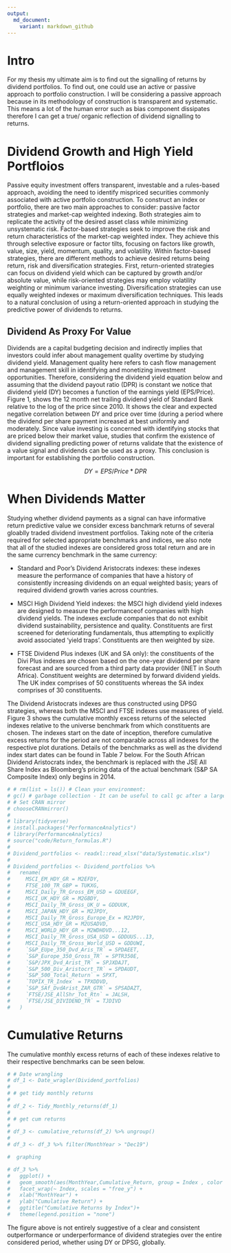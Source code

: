 ```yaml
---
output:
  md_document:
    variant: markdown_github
---
```


# Intro

For my thesis my ultimate aim is to find out the signalling of returns by dividend portfolios. To find out, one could use an active or passive approach to portfolio construction. I will be considering a passive approach because in its methodology of construction is transparent and systematic. This means a lot of the human error such as bias component dissipates therefore I can get a true/ organic reflection of dividend signalling to returns. 


# Dividend Growth and High Yield Portfloios

Passive equity investment offers transparent, investable and a rules-based approach, avoiding the need to identify mispriced securities commonly associated with active portfolio construction. To construct an index or portfolio, there are two main approaches to consider: passive factor strategies and market-cap weighted indexing. Both strategies aim to replicate the activity of the desired asset class while minimizing unsystematic risk. Factor-based strategies seek to improve the risk and return characteristics of the market-cap weighted index. They achieve this through selective exposure or factor tilts, focusing on factors like growth, value, size, yield, momentum, quality, and volatility. Within factor-based strategies, there are different methods to achieve desired returns being return, risk and diversification strategies. First, return-oriented strategies can focus on dividend yield which can be captured by growth and/or absolute value, while risk-oriented strategies may employ volatility weighting or minimum variance investing. Diversification strategies can use equally weighted indexes or maximum diversification techniques. This leads to a natural conclusion of using a return-oriented approach in studying the predictive power of dividends to returns. 

## Dividend As Proxy For Value 

Dividends are a capital budgeting decision and indirectly implies that investors could infer about management quality overtime by studying dividend yield. Management quality here refers to cash flow management and management skill in identifying and monetizing investment opportunities. Therefore, considering the dividend yield equation below and assuming that the  dividend payout ratio (DPR) is constant we notice that  dividend yield (DY) becomes a function of the earnings yield (EPS/Price). Figure 1, shows the 12 month net trailing dividend yield of Standard Bank relative to the log of the price since 2010. It shows the clear and expected negative correlation between DY and price over time (during a period where the dividend per share payment increased at best uniformly and moderately. Since value investing is concerned with identifying stocks that are priced below their market value, studies that confirm the existence of dividend signalling predicting power of returns validate that the existence of a value signal and dividends can be used as a proxy. This conclusion is important for establishing the portfolio construction.  

$$ 
DY = EPS / Price * DPR
$$

# When Dividends Matter 

Studying whether dividend payments as a signal can have informative return predictive value we consider excess banchmark returns of several gloablly traded dividend investment portfolios. Taking note of the criteria required for selected appropriate benchmarks and indices, we also note that all of the studied indexes are considered gross total return and are in the same currency benchmark in the same currency:

- Standard and Poor’s Dividend Aristocrats indexes: these indexes measure the performance of companies that have a history of consistently increasing dividends on an equal weighted basis; years of required dividend growth varies across countries.

- MSCI High Dividend Yield indexes: the MSCI high dividend yield indexes are designed to measure the performanceof companies with high dividend yields. The indexes exclude companies that do not exhibit dividend sustainability, persistence and quality. Constituents are first screened for deteriorating fundamentals, thus attempting to explicitly avoid associated ‘yield traps’. Constituents are then weighted by size.

- FTSE Dividend Plus indexes (UK and SA only): the constituents of the Divi Plus indexes are chosen based on the one-year dividend per share forecast and are sourced from a third party data provider (INET in South Africa). Constituent weights are determined by forward dividend yields. The UK index comprises of 50 constituents whereas the SA index comprises of 30 constituents.

The Dividend Aristocrats indexes are thus constructed using DPSG strategies, whereas both the MSCI and FTSE indexes use measures of yield. Figure 3 shows the cumulative monthly excess returns of the selected indexes relative to the universe benchmark from which constituents are chosen. The indexes start on the date of inception, therefore cumulative excess returns for the period are not comparable across all indexes for the respective plot durations. Details of the benchmarks as well as the dividend index start dates can be found in Table 7 below. For the South African Dividend Aristocrats index, the benchmark is replaced with the JSE All Share Index as Bloomberg’s pricing data of the actual benchmark (S&P SA Composite Index) only begins in 2014.


```r
# # rm(list = ls()) # Clean your environment:
# gc() # garbage collection - It can be useful to call gc after a large object has been removed, as this may prompt R to return memory to the operating system.
# # Set CRAN mirror
# chooseCRANmirror()
# 
# library(tidyverse)
# install.packages("PerformanceAnalytics")
# library(PerformanceAnalytics)
# source("code/Return_formulas.R")
# 
# Dividend_portfolios <- readxl::read_xlsx("data/Systematic.xlsx")
# 
# Dividend_portfolios <- Dividend_portfolios %>%
#   rename(
#     MSCI_EM_HDY_GR = M2EFDY,
#     FTSE_100_TR_GBP = TUKXG,
#     MSCI_Daily_TR_Gross_EM_USD = GDUEEGF,
#     MSCI_UK_HDY_GR = M2GBDY,
#     MSCI_Daily_TR_Gross_UK_U = GDDUUK,
#     MSCI_JAPAN_HDY_GR = M2JPDY,
#     MSCI_Daily_TR_Gross_Europe_Ex = M2JPDY,
#     MSCI_USA_HDY_GR = M2USADVD,
#     MSCI_WORLD_HDY_GR = M2WDHDVD...12,
#     MSCI_Daily_TR_Gross_USA_USD = GDDUUS...13,
#     MSCI_Daily_TR_Gross_World_USD = GDDUWI,
#     `S&P_EUpe_350_Dvd_Aris_TR` = SPDAEET,
#     `S&P_Europe_350_Gross_TR` = SPTR350E,
#     `S&P/JPX_Dvd_Arist_TR` = SPJXDAJT,
#     `S&P_500_Div_Aristocrt_TR` = SPDAUDT,
#     `S&P_500_Total_Return` = SPXT,
#     `TOPIX_TR_Index` = TPXDDVD,
#     `S&P_SAf_DvdArist_ZAR_GTR` = SPSADAZT,
#     `FTSE/JSE_AllShr_Tot_Rtn` = JALSH,
#     `FTSE/JSE_DIVIDEND_TR` = TJDIVD
#   )

```
# Cumulative Returns

The cumulative monthly excess returns of each of these indexes relative to their respective benchmarks can be seen below. 
```r
# # Date wrangling
# df_1 <- Date_wragler(Dividend_portfolios)
# 
# # get tidy monthly returns
# 
# df_2 <- Tidy_Monthly_returns(df_1)
# 
# # get cum returns 
# 
# df_3 <- cumulative_returns(df_2) %>% ungroup()
# 
# df_3 <- df_3 %>% filter(MonthYear > "Dec19")
```

```r
#  graphing 

# df_3 %>%
#   ggplot() +
#   geom_smooth(aes(MonthYear,Cumulative_Return, group = Index , color = Index )) +
#   facet_wrap(~ Index, scales = "free_y") +
#   xlab("MonthYear") +
#   ylab("Cumulative Return") +
#   ggtitle("Cumulative Returns by Index")+
#   theme(legend.position = "none")

```
The figure above is not entirely suggestive of a clear and consistent outperformance or underperformance of dividend strategies over the entire considered period, whether using DY or DPSG, globally. 
```r
```


